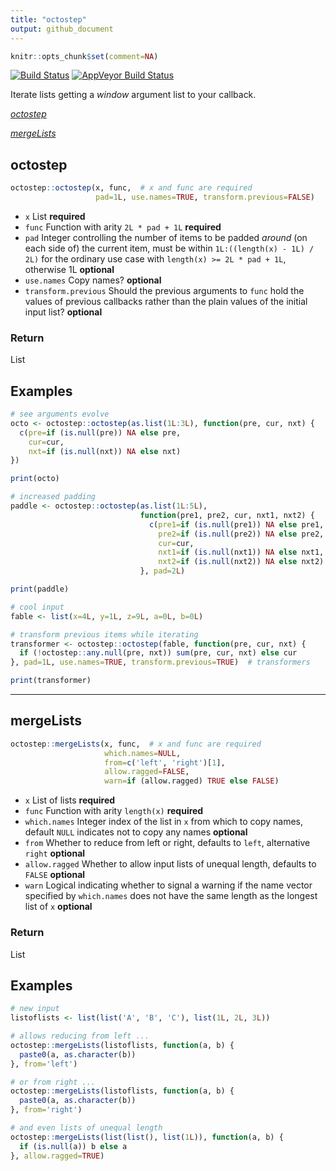 ```yaml
---
title: "octostep"
output: github_document
---
```


```r
knitr::opts_chunk$set(comment=NA)
```

[![Build Status](https://travis-ci.org/chiefBiiko/octostep.svg?branch=master)](https://travis-ci.org/chiefBiiko/octostep)
[![AppVeyor Build Status](https://ci.appveyor.com/api/projects/status/github/chiefBiiko/octostep?branch=master&svg=true)](https://ci.appveyor.com/project/chiefBiiko/octostep)

Iterate lists getting a *window* argument list to your callback.

*[octostep]*

*[mergeLists]*

## octostep

```r
octostep::octostep(x, func,  # x and func are required
                   pad=1L, use.names=TRUE, transform.previous=FALSE)
```
+ `x` List **required**
+ `func` Function with arity `2L * pad + 1L` **required**
+ `pad` Integer controlling the number of items to be padded *around* (on each side of) the current item, must be within `1L:((length(x) - 1L) / 2L)` for the ordinary use case with `length(x) >= 2L * pad + 1L`, otherwise 1L **optional**
+ `use.names` Copy names? **optional**
+ `transform.previous` Should the previous arguments to `func` hold the values of previous callbacks rather than the plain values of the initial input list? **optional**

### Return

List

## Examples

```r
# see arguments evolve
octo <- octostep::octostep(as.list(1L:3L), function(pre, cur, nxt) {
  c(pre=if (is.null(pre)) NA else pre, 
    cur=cur, 
    nxt=if (is.null(nxt)) NA else nxt)
})

print(octo)
```

```r
# increased padding
paddle <- octostep::octostep(as.list(1L:5L), 
                             function(pre1, pre2, cur, nxt1, nxt2) {
                               c(pre1=if (is.null(pre1)) NA else pre1, 
                                 pre2=if (is.null(pre2)) NA else pre2, 
                                 cur=cur, 
                                 nxt1=if (is.null(nxt1)) NA else nxt1,
                                 nxt2=if (is.null(nxt2)) NA else nxt2)
                             }, pad=2L)

print(paddle)
```

```r
# cool input
fable <- list(x=4L, y=1L, z=9L, a=0L, b=0L)

# transform previous items while iterating
transformer <- octostep::octostep(fable, function(pre, cur, nxt) {
  if (!octostep::any.null(pre, nxt)) sum(pre, cur, nxt) else cur
}, pad=1L, use.names=TRUE, transform.previous=TRUE)  # transformers

print(transformer)
```

***

## mergeLists

```r
octostep::mergeLists(x, func,  # x and func are required
                     which.names=NULL, 
                     from=c('left', 'right')[1],
                     allow.ragged=FALSE, 
                     warn=if (allow.ragged) TRUE else FALSE)
```
+ `x` List of lists **required**
+ `func` Function with arity `length(x)` **required**
+ `which.names` Integer index of the list in `x` from which to copy names, default `NULL` indicates not to copy any names **optional**
+ `from` Whether to reduce from left or right, defaults to `left`, alternative `right` **optional**
+ `allow.ragged` Whether to allow input lists of unequal length, defaults to `FALSE` **optional**
+ `warn` Logical indicating whether to signal a warning if the name vector specified by `which.names` does not have the same length as the longest list of `x` **optional**

### Return

List

## Examples

```r
# new input
listoflists <- list(list('A', 'B', 'C'), list(1L, 2L, 3L))

# allows reducing from left ...
octostep::mergeLists(listoflists, function(a, b) {
  paste0(a, as.character(b))
}, from='left')
```

```r
# or from right ...
octostep::mergeLists(listoflists, function(a, b) {
  paste0(a, as.character(b))
}, from='right')
```

```r
# and even lists of unequal length
octostep::mergeLists(list(list(), list(1L)), function(a, b) {
  if (is.null(a)) b else a
}, allow.ragged=TRUE)
```
